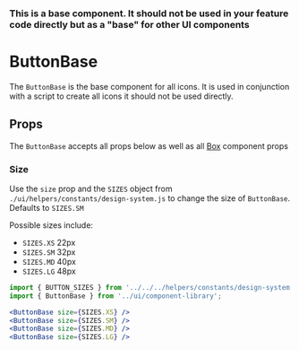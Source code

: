 

### This is a base component. It should not be used in your feature code directly but as a "base" for other UI components

# ButtonBase

The `ButtonBase` is the base component for all icons. It is used in conjunction with a script to create all icons it should not be used directly.

<Canvas>
  <Story id="ui-components-component-library-button-base-button-base-stories-js--default-story" />
</Canvas>

## Props

The `ButtonBase` accepts all props below as well as all [Box](/docs/ui-components-ui-box-box-stories-js--default-story#props) component props

<ArgsTable of={ButtonBase} />

### Size

Use the `size` prop and the `SIZES` object from `./ui/helpers/constants/design-system.js` to change the size of `ButtonBase`. Defaults to `SIZES.SM`

Possible sizes include:

- `SIZES.XS` 22px
- `SIZES.SM` 32px
- `SIZES.MD` 40px
- `SIZES.LG` 48px

<Canvas>
  <Story id="ui-components-component-library-button-base-button-base-stories-js--size" />
</Canvas>

```jsx
import { BUTTON_SIZES } from '../../../helpers/constants/design-system';
import { ButtonBase } from '../ui/component-library';

<ButtonBase size={SIZES.XS} />
<ButtonBase size={SIZES.SM} />
<ButtonBase size={SIZES.MD} />
<ButtonBase size={SIZES.LG} />
```
